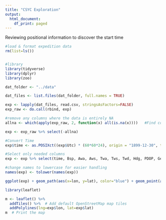 ```yaml
---
title: "CSYC Exploration"
output:
  html_document:
    df_print: paged
---
```


Reviewing positional information to discover the start time

```r
#load & format expedition data
rm(list=ls())


#library
library(tidyverse)
library(dplyr)
library(zoo)

dat_folder <- "../data"

dat_files <- list.files(dat_folder, full.names = TRUE)

exp <- lapply(dat_files, read.csv, stringsAsFactors=FALSE)
exp_raw <- do.call(rbind, exp)

#remove any columns where the data is entirely NA
allna <- which(apply(exp_raw, 2, function(x) all(is.na(x))))   #Find columns where all is not NA

exp <- exp_raw %>% select(-allna)

#Convert Time
exp$time <- as.POSIXct((exp$Utc) * (60*60*24), origin = "1899-12-30", tz = "America/Detroit")

#Select only needed columns
exp <- exp %>% select(time, Bsp, Awa, Aws, Twa, Tws, Twd, Hdg, PDOP, GeoSep, Lat, Lon, Cog, Sog, GPS.time, Twd.90, Mk.Lat, Mk.Lon, Stbd.lat, Stbd.lon)

#change names to lowercase for easier handling
names(exp) <- tolower(names(exp))


```

```r

ggplot(exp) + geom_path(aes(x=lon, y=lat), color="blue") + geom_point(aes(x=mk.lon, y=mk.lat))

```


```r
library(leaflet)

m <- leaflet() %>%
  addTiles() %>%  # Add default OpenStreetMap map tiles
  addPolylines(lng=exp$lon, lat=exp$lat)
m  # Print the map

```



